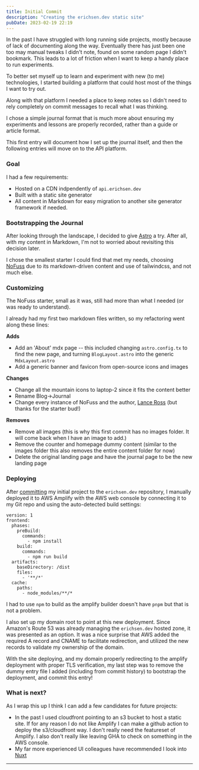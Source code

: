 ```yaml
---
title: Initial Commit
description: "Creating the erichsen.dev static site"
pubDate: 2023-02-19 22:19
---
```


In the past I have struggled with long running side projects, mostly because of lack of documenting along the way. Eventually there has just been one too may manual tweaks I didn't note, found on some random page I didn't bookmark. This leads to a lot of friction when I want to keep a handy place to run experiments.

To better set myself up to learn and experiment with new (to me) technologies, I started building a platform that could host most of the things I want to try out.

Along with that platform I needed a place to keep notes so I didn't need to rely completely on commit messages to recall what I was thinking.

I chose a simple journal format that is much more about ensuring my experiments and lessons are properly recorded, rather than a guide or article format.

This first entry will document how I set up the journal itself, and then the following entries will move on to the API platform.

### Goal

I had a few requirements:
- Hosted on a CDN indpendently of `api.erichsen.dev`
- Built with a static site generator
- All content in Markdown for easy migration to another site generator framework if needed.

### Bootstrapping the Journal

After looking through the landscape, I decided to give [Astro](https://github.com/withastro/astro) a try. After all, with my content in Markdown, I'm not to worried about revisiting this decision later.

I chose the smallest starter I could find that met my needs, choosing [NoFuss](https://github.com/lancerossdev/nofuss/tree/main/src) due to its markdown-driven content and use of tailwindcss, and not much else.

### Customizing

The NoFuss starter, small as it was, still had more than what I needed (or was ready to understand).

I already had my first two markdown files written, so my refactoring went along these lines:

**Adds**
- Add an 'About' mdx page -- this included changing `astro.config.tx` to find the new page, and turning `BlogLayout.astro` into the generic `MdxLayout.astro`
- Add a generic banner and favicon from open-source icons and images

**Changes**
- Change all the mountain icons to laptop-2 since it fits the content better
- Rename Blog->Journal
- Change every instance of NoFuss and the author, [Lance Ross](https://github.com/lancerossdev/) (but thanks for the starter bud!)

**Removes**
- Remove all images (this is why this first commit has no images folder. It will come back when I have an image to add.)
- Remove the counter and homepage dummy content (similar to the images folder this also removes the entire content folder for now)
- Delete the original landing page and have the journal page to be the new landing page

### Deploying

After [committing](https://github.com/erichsend/erichsen.dev/commit/c51750c12db060d43a0679846b9524be8dc766c9) my initial project to the `erichsen.dev` repository, I manually deployed it to AWS Amplify with the AWS web console by connecting it to my Git repo and using the auto-detected build settings:
```
version: 1
frontend:
  phases:
    preBuild:
      commands:
        - npm install
    build:
      commands:
        - npm run build
  artifacts:
    baseDirectory: /dist
    files:
      - '**/*'
  cache:
    paths:
      - node_modules/**/*
```

I had to use `npm` to build as the amplify builder doesn't have `pnpm` but that is not a problem.

I also set up my domain root to point at this new deployment. Since Amazon's Route 53 was already managing the `erichsen.dev` hosted zone, it was presented as an option. It was a nice surprise that AWS added the required A record and CNAME to facilitate redirection, and utilized the new records to validate my ownership of the domain.

With the site deploying, and my domain properly redirecting to the amplify deployment with proper TLS verification, my last step was to remove the dummy entry file I added (including from commit history) to bootstrap the deployment, and commit this entry!

### What is next?

As I wrap this up I think I can add a few candidates for future projects:
- In the past I used cloudfront pointing to an s3 bucket to host a static site. If for any reason I do not like Amplify I can make a github action to deploy the s3/cloudfront way. I don't really need the featureset of Amplify. I also don't really like leaving GHA to check on something in the AWS console.
- My far more experienced UI colleagues have recommended I look into [Nuxt](https://nuxtjs.org/)


---

